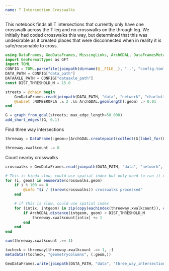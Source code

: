 ```yaml
---
name: T Intersection Crosswalks
---
```


This notebook finds all T intersections that currently only have one crosswalk across the T leg and no crosswalks on the through leg. We initially had coded crosswalks this way, but determined that this was undesirable as it created places that were disconnected when in reality it is safe/reasonable to cross.


```julia
using DataFrames, GeoDataFrames, MissingLinks, ArchGDAL, DataFramesMeta, Graphs, MetaGraphsNext
import GeoFormatTypes as GFT
import TOML
CONFIG = TOML.parsefile(joinpath(dirname(@__FILE__), "..", "config.toml"))
DATA_PATH = CONFIG["data_path"]
DATAAXLE_PATH = CONFIG["dataaxle_path"]
const DIST_THRESHOLD_M = 15.0
```

```julia
streets = @chain begin
    GeoDataFrames.read(joinpath(DATA_PATH, "data", "network", "charlotte_streets_mwbc.gpkg"))
    @subset :NUMBEROFLA .≤ 2 .&& ArchGDAL.geomlength(:geom) .> 0.01
end
```

```julia
G = graph_from_gdal(streets; max_edge_length=50_000)
add_short_edges!(G, 0.1)
```

Find three way intersections

```julia
threeway = DataFrame(:geom=>[ArchGDAL.createpoint(collect(G[label_for(G, v)])) for v in vertices(G) if degree(G, v) == 3])
```


```julia
threeway.xwalkcount .= 0
```


Count nearby crosswalks

```julia
crosswalks = GeoDataFrames.read(joinpath(DATA_PATH, "data", "network", "charlotte_crosswalks_split_mwbc.gpkg"))
```

```julia
# This is kinda slow, could use spatial index but only need to run it once so doesn't matter
for (i, geom) in enumerate(crosswalks.geom)
    if i % 100 == 0
        @info "$i / $(nrow(crosswalks)) crosswalks processed"
    end

    # if this is slow, could use spatial index
    for (intix, intgeom) in zip(copy(eachindex(threeway.xwalkcount)), copy(threeway.geom))
        if ArchGDAL.distance(intgeom, geom) < DIST_THRESHOLD_M
            threeway.xwalkcount[intix] += 1
        end
    end
end
```

```julia
sum(threeway.xwalkcount .== 1)

tocheck = threeway[threeway.xwalkcount .== 1, :]
metadata!(tocheck, "geometrycolumns", (:geom,))

GeoDataFrames.write(joinpath(DATA_PATH, "data", "three_way_intersections.gpkg"), tocheck; crs=GFT.EPSG(32119))
```